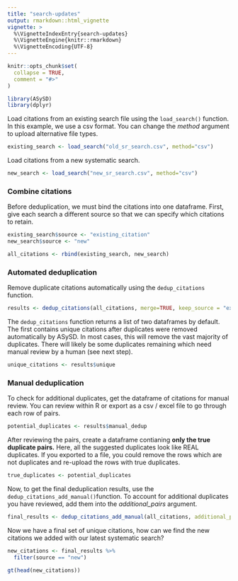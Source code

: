 ```yaml
---
title: "search-updates"
output: rmarkdown::html_vignette
vignette: >
  %\VignetteIndexEntry{search-updates}
  %\VignetteEngine{knitr::rmarkdown}
  %\VignetteEncoding{UTF-8}
---
```


```r
knitr::opts_chunk$set(
  collapse = TRUE,
  comment = "#>"
)
```

```r
library(ASySD)
library(dplyr)
```

Load citations from an existing search file using the `load_search()` function. In this example, we use a csv format. You can change the *method* argument to upload alternative file types. 

```r
existing_search <- load_search("old_sr_search.csv", method="csv")
```

Load citations from a new systematic search. 
```r
new_search <- load_search("new_sr_search.csv", method="csv")
```

### Combine citations 

Before deduplication, we must bind the citations into one dataframe. First, give each search a different source so that we can specify which citations to retain.
```r
existing_search$source <- "existing_citation"
new_search$source <- "new"

all_citations <- rbind(existing_search, new_search)
```

### Automated deduplication

Remove duplicate citations automatically using the `dedup_citations` function.

```r
results <- dedup_citations(all_citations, merge=TRUE, keep_source = "existing_citations")
```

The `dedup_citations` function returns a list of two dataframes by default. The first contains unique citations after duplicates were removed automatically by ASySD. In most cases, this will remove the vast majority of duplicates. There will likely be some duplicates remaining which need manual review by a human (see next step).

```r
unique_citations <- results$unique
```

### Manual deduplication

To check for additional duplicates, get the dataframe of citations for manual review. You can review within R or export as a csv / excel file to go through each row of pairs.

```r
potential_duplicates <- results$manual_dedup
```

After reviewing the pairs, create a dataframe contianing **only the true duplicate pairs.** Here, all the suggested duplicates look like REAL duplicates. If you exported to a file, you could remove the rows which are not duplicates and re-upload the rows with true duplicates.

```r
true_duplicates <- potential_duplicates
```

Now, to get the final deduplication results, use the `dedup_citations_add_manual()`function. To account for additional duplicates you have reviewed, add them into the *additional_pairs* argument.

```r
final_results <- dedup_citations_add_manual(all_citations, additional_pairs = true_duplicates)
```
Now we have a final set of unique citations, how can we find the new citations we added with our latest systematic search?
```r
new_citations <- final_results %>%
  filter(source == "new") 

gt(head(new_citations))
```

